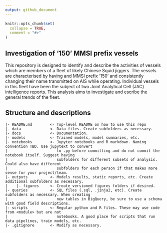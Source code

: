 ```yaml
---
output: github_document
---
```


<!-- README.md is generated from README.Rmd. Please edit that file -->

```r
knitr::opts_chunk$set(
  collapse = TRUE,
  comment = "#>"
)
```

## Investigation of '150' MMSI prefix vessels

This repository is designed to identify and describe the activities of vessels 
which are members of a fleet of likely Chinese Squid jiggers. The vessels are characterised
by having and MMSI prefix '150' and consistently changing their name transmitted on 
AIS while operating. Individual vessels in this fleet have been the subject of two
Joint Analytical Cell (JAC) intelligence reports. This analysis aims to investigate and 
escribe the general trends of the fleet. 

## Structure and descriptions

    |- README.md		<- Top-level README on how to use this repo
    |- data			    <- Data files. Create subfolders as necessary.
    |- docs			    <- Documentation.
    |- models		    <- Trained models, model summaries, etc.
    |- notebooks 	    <- Jupyter notebooks and R markdown. Naming convention TBD. Use jupytext to convert
    |				       to .py before committing and do not commit the notebook itself. Suggest having
    |				       subfolders for different subsets of analysis. Could also have different
    |				       subfolders for each person if that makes more sense for your project/team.
    |- outputs		    <- Models results, static reports, etc. Create  additional subfolders as necessary.
    |    |- figures	    <- Create versioned figures folders if desired.
    |- queries		    <- SQL files (.sql, .jinja2, etc). Create subfolders as necessary. When creating
    |				       new tables in BigQuery, be sure to use a schema with good field descriptions.
    |- scripts		    <- Regular python and R files. These may use code from <module> but are not
    |				       notebooks. A good place for scripts that run data pipelines, train models, etc.
    |- .gitignore	    <- Modify as necessary.
    
